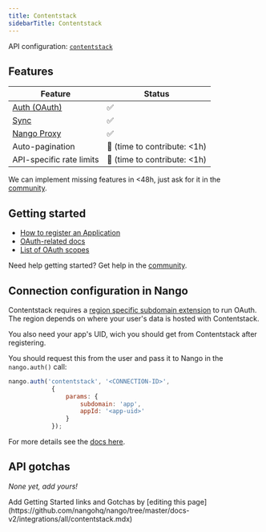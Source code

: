 ```yaml
---
title: Contentstack
sidebarTitle: Contentstack
---
```


API configuration: [`contentstack`](https://nango.dev/providers.yaml)

## Features

| Feature                                                                          | Status                          |
| -------------------------------------------------------------------------------- | ------------------------------- |
| [Auth (OAuth)](/guides/oauth)                                                      | ✅                              |
| [Sync](/guides/sync)                                                              | ✅                              |
| [Nango Proxy](/guides/proxy)                          | ✅   |
| Auto-pagination                     | 🚫 (time to contribute: &lt;1h) |
| API-specific rate limits | 🚫 (time to contribute: &lt;1h) |

<Tip>We can implement missing features in &lt;48h, just ask for it in the [community](https://nango.dev/slack).</Tip>
## Getting started

-   [How to register an Application](https://www.contentstack.com/docs/developers/developer-hub/contentstack-oauth/#configuring-contentstack-oauth)
-   [OAuth-related docs](https://www.contentstack.com/docs/developers/developer-hub/contentstack-oauth)
-   [List of OAuth scopes](https://www.contentstack.com/docs/developers/developer-hub/oauth-scopes/)

<Tip>Need help getting started? Get help in the [community](https://nango.dev/slack).</Tip>

## Connection configuration in Nango

Contentstack requires a [region specific subdomain extension](https://www.contentstack.com/docs/developers/developer-hub/contentstack-oauth/#construct-your-authorization-url) to run OAuth. The region depends on where your user's data is hosted with Contentstack.

You also need your app's UID, wich you should get from Contentstack after registering.

You should request this from the user and pass it to Nango in the `nango.auth()` call:

```js
nango.auth('contentstack', '<CONNECTION-ID>',
            {
                params: {
                    subdomain: 'app',
                    appId: '<app-uid>'
                }
            });
```

For more details see the [docs here](/guides/oauth#connection-configuration).

## API gotchas

_None yet, add yours!_

<Note>
    Add Getting Started links and Gotchas by [editing this page](https://github.com/nangohq/nango/tree/master/docs-v2/integrations/all/contentstack.mdx)
</Note>
